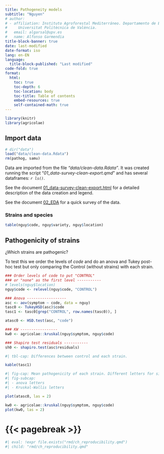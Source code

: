 ```yaml
---
title: Pathogeneity models
subtitle: "Nguyen"
# author:
# - affiliation: Instituto Agroforestal Mediterráneo. Departamento de Ecosistemas Agroforestales.
#     Universitat Politècnica de València.
#   email: algarsal@upv.es
#   name: Alfonso Garmendia
title-block-banner: true
date: last-modified
date-format: iso
lang: en-EN
language: 
  title-block-published: "Last modified"
code-fold: true
format:
  html:
    toc: true
    toc-depth: 6
    toc-location: body
    toc-title: Table of contents
    embed-resources: true
    self-contained-math: true
---
```


```r
library(knitr)
library(agricolae)
```

## Import data

```r
# dir("data")
load("data/clean-data.Rdata")
rm(pathog, samu)
```

Data are imported from the file *"data/clean-data.Rdata"*. It was created running the script "*01_data-survey-clean-export.qmd*" and has several dataframes: *`r ls()`*. 

See the document [01_data-survey-clean-export.html](01_data-survey-clean-export.html) for a detailed description of the data creation and legend. 

See the document [02_EDA](02_EDA.html) for a quick survey of the data. 

### Strains and species

```r
table(nguy$code, nguy$variety, nguy$location)
```

## Pathogenicity of strains

¿Which strains are pathogenic? 

To test this we order the levels of *code* and do an anova and Tukey post-hoc test but only comparing the Control (without strains) with each strain. 

```r
### Order levels of code to put "CONTROL" 
### or "none" as the first level -----------
# levels(nguy$location)
nguy$code <- relevel(nguy$code, "CONTROL")

### Anova ------------------
asc <- aov(symptom ~ code, data = nguy)
tasc0 <- TukeyHSD(asc)$code
tasc1 <- tasc0[grep("CONTROL", row.names(tasc0)), ]

atasc0 <- HSD.test(asc, "code")

### KW -----------------
kw0 <- agricolae::kruskal(nguy$symptom, nguy$code)

### Shapiro test residuals -----------
sh0 <- shapiro.test(asc$residuals)
```

```r
#| tbl-cap: Differences between control and each strain. 

kable(tasc1)

```

```r
#| fig-cap: Mean pathogenicity of each strain. Different letters for significance (alpha = 0.05).
#| fig-subcap: 
#| - anova letters
#| - Kruskal-Wallis letters

plot(atasc0, las = 2)

kw0 <- agricolae::kruskal(nguy$symptom, nguy$code)
plot(kw0, las = 2)

```


# {{< pagebreak >}}

```r
#| eval: !expr file.exists("rmd/ch_reproducibility.qmd")
#| child: "rmd/ch_reproducibility.qmd"

```




<!-- ## Bibliography -->
